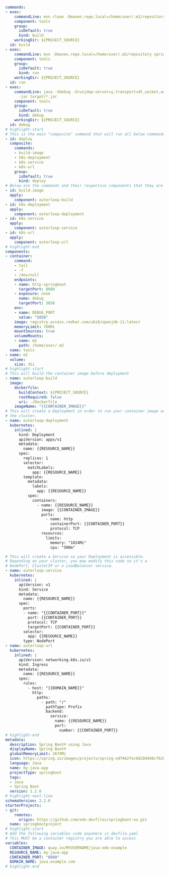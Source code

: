 ```yaml showLineNumbers
commands:
- exec:
    commandLine: mvn clean -Dmaven.repo.local=/home/user/.m2/repository package -Dmaven.test.skip=true
    component: tools
    group:
      isDefault: true
      kind: build
    workingDir: ${PROJECT_SOURCE}
  id: build
- exec:
    commandLine: mvn -Dmaven.repo.local=/home/user/.m2/repository spring-boot:run
    component: tools
    group:
      isDefault: true
      kind: run
    workingDir: ${PROJECT_SOURCE}
  id: run
- exec:
    commandLine: java -Xdebug -Xrunjdwp:server=y,transport=dt_socket,address=${DEBUG_PORT},suspend=n
      -jar target/*.jar
    component: tools
    group:
      isDefault: true
      kind: debug
    workingDir: ${PROJECT_SOURCE}
  id: debug
# highlight-start
# This is the main "composite" command that will run all below commands
- id: deploy
  composite:
    commands:
    - build-image
    - k8s-deployment
    - k8s-service
    - k8s-url
    group:
      isDefault: true
      kind: deploy
# Below are the commands and their respective components that they are "linked" to deploy
- id: build-image
  apply:
    component: outerloop-build
- id: k8s-deployment
  apply:
    component: outerloop-deployment
- id: k8s-service
  apply:
    component: outerloop-service
- id: k8s-url
  apply:
    component: outerloop-url
# highlight-end
components:
- container:
    command:
    - tail
    - -f
    - /dev/null
    endpoints:
    - name: http-springboot
      targetPort: 8080
    - exposure: none
      name: debug
      targetPort: 5858
    env:
    - name: DEBUG_PORT
      value: "5858"
    image: registry.access.redhat.com/ubi8/openjdk-11:latest
    memoryLimit: 768Mi
    mountSources: true
    volumeMounts:
    - name: m2
      path: /home/user/.m2
  name: tools
- name: m2
  volume:
    size: 3Gi
# highlight-start
# This will build the container image before deployment
- name: outerloop-build
  image:
    dockerfile:
      buildContext: ${PROJECT_SOURCE}
      rootRequired: false
      uri: ./Dockerfile
    imageName: "{{CONTAINER_IMAGE}}"
# This will create a Deployment in order to run your container image across
# the cluster.
- name: outerloop-deployment
  kubernetes:
    inlined: |
      kind: Deployment
      apiVersion: apps/v1
      metadata:
        name: {{RESOURCE_NAME}}
      spec:
        replicas: 1
        selector:
          matchLabels:
            app: {{RESOURCE_NAME}}
        template:
          metadata:
            labels:
              app: {{RESOURCE_NAME}}
          spec:
            containers:
              - name: {{RESOURCE_NAME}}
                image: {{CONTAINER_IMAGE}}
                ports:
                  - name: http
                    containerPort: {{CONTAINER_PORT}}
                    protocol: TCP
                resources:
                  limits:
                    memory: "1024Mi"
                    cpu: "500m"

# This will create a Service so your Deployment is accessible.
# Depending on your cluster, you may modify this code so it's a
# NodePort, ClusterIP or a LoadBalancer service.
- name: outerloop-service
  kubernetes:
    inlined: |
      apiVersion: v1
      kind: Service
      metadata:
        name: {{RESOURCE_NAME}}
      spec:
        ports:
        - name: "{{CONTAINER_PORT}}"
          port: {{CONTAINER_PORT}}
          protocol: TCP
          targetPort: {{CONTAINER_PORT}}
        selector:
          app: {{RESOURCE_NAME}}
        type: NodePort
- name: outerloop-url
  kubernetes:
    inlined: |
      apiVersion: networking.k8s.io/v1
      kind: Ingress
      metadata:
        name: {{RESOURCE_NAME}}
      spec:
        rules:
          - host: "{{DOMAIN_NAME}}"
            http:
              paths:
                - path: "/"
                  pathType: Prefix
                  backend:
                    service:
                      name: {{RESOURCE_NAME}}
                      port:
                        number: {{CONTAINER_PORT}}
# highlight-end
metadata:
  description: Spring Boot® using Java
  displayName: Spring Boot®
  globalMemoryLimit: 2674Mi
  icon: https://spring.io/images/projects/spring-edf462fec682b9d48cf628eaf9e19521.svg
  language: Java
  name: my-java-app
  projectType: springboot
  tags:
  - Java
  - Spring Boot
  version: 1.2.0
# highlight-next-line
schemaVersion: 2.2.0
starterProjects:
- git:
    remotes:
      origin: https://github.com/odo-devfiles/springboot-ex.git
  name: springbootproject
# highlight-start
# Add the following variables code anywhere in devfile.yaml
# This MUST be a container registry you are able to access
variables:
  CONTAINER_IMAGE: quay.io/MYUSERNAME/java-odo-example
  RESOURCE_NAME: my-java-app
  CONTAINER_PORT: "8080"
  DOMAIN_NAME: java.example.com
# highlight-end
```
